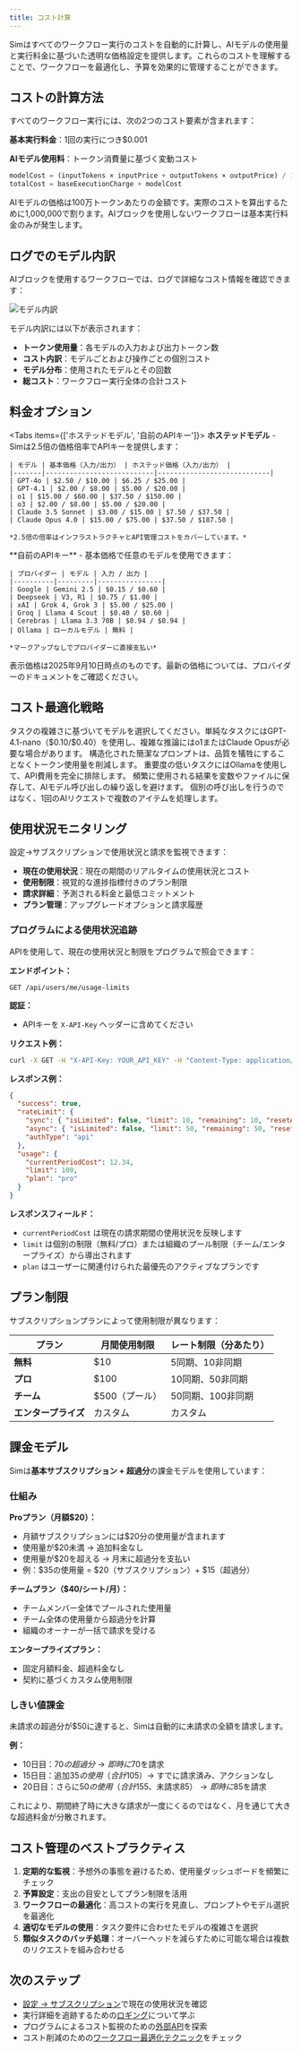 ```yaml
---
title: コスト計算
---
```



Simはすべてのワークフロー実行のコストを自動的に計算し、AIモデルの使用量と実行料金に基づいた透明な価格設定を提供します。これらのコストを理解することで、ワークフローを最適化し、予算を効果的に管理することができます。

## コストの計算方法

すべてのワークフロー実行には、次の2つのコスト要素が含まれます：

**基本実行料金**：1回の実行につき$0.001

**AIモデル使用料**：トークン消費量に基づく変動コスト

```javascript
modelCost = (inputTokens × inputPrice + outputTokens × outputPrice) / 1,000,000
totalCost = baseExecutionCharge + modelCost
```

<Callout type="info">
  AIモデルの価格は100万トークンあたりの金額です。実際のコストを算出するために1,000,000で割ります。AIブロックを使用しないワークフローは基本実行料金のみが発生します。
</Callout>

## ログでのモデル内訳

AIブロックを使用するワークフローでは、ログで詳細なコスト情報を確認できます：

<div className="flex justify-center">
  <Image
    src="/static/logs/logs-cost.png"
    alt="モデル内訳"
    width={600}
    height={400}
    className="my-6"
  />
</div>

モデル内訳には以下が表示されます：
- **トークン使用量**：各モデルの入力および出力トークン数
- **コスト内訳**：モデルごとおよび操作ごとの個別コスト
- **モデル分布**：使用されたモデルとその回数
- **総コスト**：ワークフロー実行全体の合計コスト

## 料金オプション

<Tabs items={['ホステッドモデル', '自前のAPIキー']}>
  <Tab>
    **ホステッドモデル** - Simは2.5倍の価格倍率でAPIキーを提供します：
    
    | モデル | 基本価格（入力/出力） | ホステッド価格（入力/出力） |
    |-------|---------------------------|----------------------------|
    | GPT-4o | $2.50 / $10.00 | $6.25 / $25.00 |
    | GPT-4.1 | $2.00 / $8.00 | $5.00 / $20.00 |
    | o1 | $15.00 / $60.00 | $37.50 / $150.00 |
    | o3 | $2.00 / $8.00 | $5.00 / $20.00 |
    | Claude 3.5 Sonnet | $3.00 / $15.00 | $7.50 / $37.50 |
    | Claude Opus 4.0 | $15.00 / $75.00 | $37.50 / $187.50 |
    
    *2.5倍の倍率はインフラストラクチャとAPI管理コストをカバーしています。*
  </Tab>
  
  <Tab>
    **自前のAPIキー** - 基本価格で任意のモデルを使用できます：
    
    | プロバイダー | モデル | 入力 / 出力 |
    |----------|---------|----------------|
    | Google | Gemini 2.5 | $0.15 / $0.60 |
    | Deepseek | V3, R1 | $0.75 / $1.00 |
    | xAI | Grok 4, Grok 3 | $5.00 / $25.00 |
    | Groq | Llama 4 Scout | $0.40 / $0.60 |
    | Cerebras | Llama 3.3 70B | $0.94 / $0.94 |
    | Ollama | ローカルモデル | 無料 |
    
    *マークアップなしでプロバイダーに直接支払い*
  </Tab>
</Tabs>

<Callout type="warning">
  表示価格は2025年9月10日時点のものです。最新の価格については、プロバイダーのドキュメントをご確認ください。
</Callout>

## コスト最適化戦略

<Accordions>
  <Accordion title="モデル選択">
    タスクの複雑さに基づいてモデルを選択してください。単純なタスクにはGPT-4.1-nano（$0.10/$0.40）を使用し、複雑な推論にはo1またはClaude Opusが必要な場合があります。
  </Accordion>
  
  <Accordion title="プロンプトエンジニアリング">
    構造化された簡潔なプロンプトは、品質を犠牲にすることなくトークン使用量を削減します。
  </Accordion>
  
  <Accordion title="ローカルモデル">
    重要度の低いタスクにはOllamaを使用して、API費用を完全に排除します。
  </Accordion>
  
  <Accordion title="キャッシングと再利用">
    頻繁に使用される結果を変数やファイルに保存して、AIモデル呼び出しの繰り返しを避けます。
  </Accordion>
  
  <Accordion title="バッチ処理">
    個別の呼び出しを行うのではなく、1回のAIリクエストで複数のアイテムを処理します。
  </Accordion>
</Accordions>

## 使用状況モニタリング

設定→サブスクリプションで使用状況と請求を監視できます：

- **現在の使用状況**：現在の期間のリアルタイムの使用状況とコスト
- **使用制限**：視覚的な進捗指標付きのプラン制限
- **請求詳細**：予測される料金と最低コミットメント
- **プラン管理**：アップグレードオプションと請求履歴

### プログラムによる使用状況追跡

APIを使用して、現在の使用状況と制限をプログラムで照会できます：

**エンドポイント：**

```text
GET /api/users/me/usage-limits
```

**認証：**
- APIキーを `X-API-Key` ヘッダーに含めてください

**リクエスト例：**

```bash
curl -X GET -H "X-API-Key: YOUR_API_KEY" -H "Content-Type: application/json" https://sim.ai/api/users/me/usage-limits
```

**レスポンス例：**

```json
{
  "success": true,
  "rateLimit": {
    "sync": { "isLimited": false, "limit": 10, "remaining": 10, "resetAt": "2025-09-08T22:51:55.999Z" },
    "async": { "isLimited": false, "limit": 50, "remaining": 50, "resetAt": "2025-09-08T22:51:56.155Z" },
    "authType": "api"
  },
  "usage": {
    "currentPeriodCost": 12.34,
    "limit": 100,
    "plan": "pro"
  }
}
```

**レスポンスフィールド：**
- `currentPeriodCost` は現在の請求期間の使用状況を反映します
- `limit` は個別の制限（無料/プロ）または組織のプール制限（チーム/エンタープライズ）から導出されます
- `plan` はユーザーに関連付けられた最優先のアクティブなプランです

## プラン制限

サブスクリプションプランによって使用制限が異なります：

| プラン | 月間使用制限 | レート制限（分あたり） |
|------|-------------------|-------------------------|
| **無料** | $10 | 5同期、10非同期 |
| **プロ** | $100 | 10同期、50非同期 |
| **チーム** | $500（プール） | 50同期、100非同期 |
| **エンタープライズ** | カスタム | カスタム |

## 課金モデル

Simは**基本サブスクリプション + 超過分**の課金モデルを使用しています：

### 仕組み

**Proプラン（月額$20）：**
- 月額サブスクリプションには$20分の使用量が含まれます
- 使用量が$20未満 → 追加料金なし
- 使用量が$20を超える → 月末に超過分を支払い
- 例：$35の使用量 = $20（サブスクリプション）+ $15（超過分）

**チームプラン（$40/シート/月）：**
- チームメンバー全体でプールされた使用量
- チーム全体の使用量から超過分を計算
- 組織のオーナーが一括で請求を受ける

**エンタープライズプラン：**
- 固定月額料金、超過料金なし
- 契約に基づくカスタム使用制限

### しきい値課金

未請求の超過分が$50に達すると、Simは自動的に未請求の全額を請求します。

**例：**
- 10日目：$70の超過分 → 即時に$70を請求
- 15日目：追加$35の使用（合計$105）→ すでに請求済み、アクションなし
- 20日目：さらに$50の使用（合計$155、未請求$85）→ 即時に$85を請求

これにより、期間終了時に大きな請求が一度にくるのではなく、月を通じて大きな超過料金が分散されます。

## コスト管理のベストプラクティス

1. **定期的な監視**：予想外の事態を避けるため、使用量ダッシュボードを頻繁にチェック
2. **予算設定**：支出の目安としてプラン制限を活用
3. **ワークフローの最適化**：高コストの実行を見直し、プロンプトやモデル選択を最適化
4. **適切なモデルの使用**：タスク要件に合わせたモデルの複雑さを選択
5. **類似タスクのバッチ処理**：オーバーヘッドを減らすために可能な場合は複数のリクエストを組み合わせる

## 次のステップ

- [設定 → サブスクリプション](https://sim.ai/settings/subscription)で現在の使用状況を確認
- 実行詳細を追跡するための[ロギング](/execution/logging)について学ぶ
- プログラムによるコスト監視のための[外部API](/execution/api)を探索
- コスト削減のための[ワークフロー最適化テクニック](/blocks)をチェック